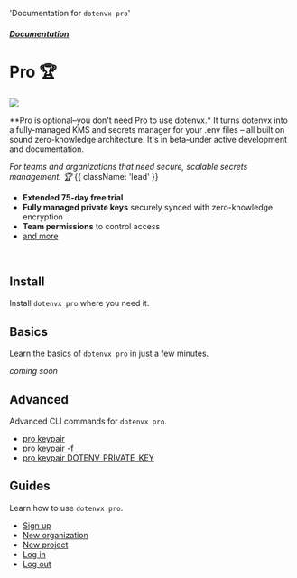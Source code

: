 
  'Documentation for `dotenvx pro`'

##### [Documentation](/docs)
# Pro 🏆

![](https://dotenvx.com/pro-banner.png)

<Note>
  **Pro is optional–you don't need Pro to use dotenvx.* It turns dotenvx into a fully-managed KMS and secrets manager for your .env files – all built on sound zero-knowledge architecture. It's in beta–under active development and documentation.
</Note>

*For teams and organizations that need secure, scalable secrets management. 🏆* {{ className: 'lead' }}

* **Extended 75-day free trial**
* **Fully managed private keys** securely synced with zero-knowledge encryption
* **Team permissions** to control access
* [and more](https://dotenvx.com/pricing/)

&nbsp;

## Install

Install `dotenvx pro` where you need it.

<InstallProCodeGroup />

## Basics

Learn the basics of `dotenvx pro` in just a few minutes.

*coming soon*

## Advanced

Advanced CLI commands for `dotenvx pro`.

* [pro keypair](/docs/pro/advanced/keypair)
* [pro keypair -f](/docs/pro/advanced/keypair-f)
* [pro keypair DOTENV_PRIVATE_KEY](/docs/pro/advanced/keypair-key)

## Guides

Learn how to use `dotenvx pro`.

* [Sign up](/docs/pro/signup)
* [New organization](/docs/pro/new-organization)
* [New project](/docs/pro/new-project)
* [Log in](/docs/pro/login)
* [Log out](/docs/pro/logout)
